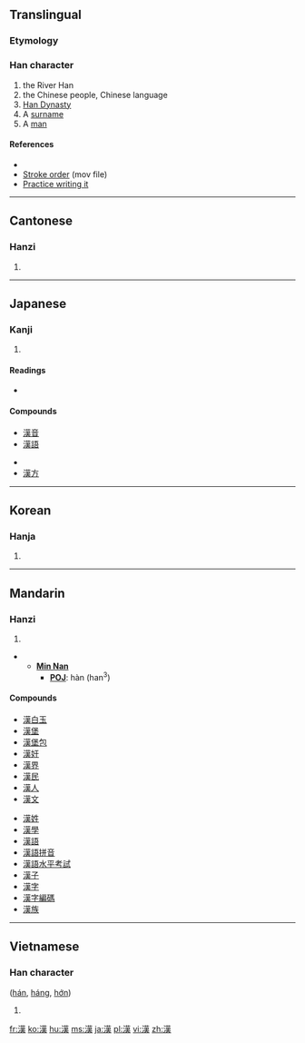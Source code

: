 {{also|汉}}<!-- may be replaced by zh-forms -->
==Translingual==
<!-- Doesn’t exist yet: {{stroke order|strokes=13}} -->
{{zh-forms|[[汉]]|漢}}

===Etymology===
{{Han compound|水|暵|ls=psc|c1=s|c2=p|alt1=氵}}

===Han character===
{{Han char|rn=85|rad=水|as=11|sn=14|four=3413<sub>4</sub>|canj=水廿中人 (ETLO)}}

# the River Han
# the Chinese people, Chinese language
# [[w:Han Dynasty|Han Dynasty]]
# A [[surname]]
# A [[man]]

====References====
* {{Han ref|kx=0646.170|dkj=18068|dj=1055.150|hdz=31713.090|uh=6F22|ud=28450|bh=BA7E|bd=47742}}
* [http://web.mit.edu/jpnet/ji/movies/2033.mov Stroke order] (mov file)
* [http://web.mit.edu/jpnet/ji/data/2033.html Practice writing it]

----

==Cantonese==

===Hanzi===
{{yue-hanzi|jyut=|y=hon3}}

# {{defn|Cantonese|sort=水11}}

----

==Japanese==

===Kanji===
{{ja-kanji|grade=3|rs=水11}}

# {{defn|Japanese}}

====Readings====
* {{ja-readings|on=[[かん]] ([[kan]])|kun=[[から]] ([[kara]]), [[おとこ]] ([[otoko]])}}

====Compounds====
{{top2}}
* [[漢音]]
* [[漢語]]
{{mid2}}
* {{term|漢字||Chinese character|tr=かんじ, kanji|sc=Jpan|lang=ja}}
* [[漢方]]
{{bottom}}

----

==Korean==

===Hanja===
{{ko-hanja|hangeul=한|eumhun=|rv=han|mr=han|y=han}}

# {{defn|Korean|sort=水11}}

----

==Mandarin==

===Hanzi===
{{cmn-hanzi|sim=汉|pin=[[hàn]] ([[han4]])|wg=han<sup>4</sup>}}

# {{defn|Mandarin|sort=水11}}

** '''[[wikipedia:Min_Nan|Min Nan]]'''
*** '''[[wikipedia:POJ|POJ]]''': hàn (han<sup>3</sup>)

====Compounds====
{{top2}}
* [[漢白玉]]
* [[漢堡]]
* [[漢堡包]]
* [[漢奸]]
* [[漢界]]
* [[漢民]]
* [[漢人]]
* [[漢文]]
{{mid2}}
* [[漢姓]]
* [[漢學]]
* [[漢語]]
* [[漢語拼音]]
* [[漢語水平考試]]
* [[漢子]]
* [[漢字]]
* [[漢字編碼]]
* [[漢族]]
{{bottom}}

----

==Vietnamese==

===Han character===
{{vi-hantu|rs=水11}} ([[hán]], [[háng]], [[hớn]])

# {{defn|Vietnamese}}

[[fr:漢]]
[[ko:漢]]
[[hu:漢]]
[[ms:漢]]
[[ja:漢]]
[[pl:漢]]
[[vi:漢]]
[[zh:漢]]